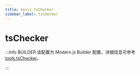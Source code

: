 ```yaml
---
title: tools.tsChecker
sidebar_label: tsChecker
---
```

# tsChecker

:::info BUILDER
该配置为 Modern.js Builder 配置，详细信息可参考 [tools.tsChecker](https://modernjs.dev/builder/api/config-tools.html#tools-tschecker)。

:::


<Main />
